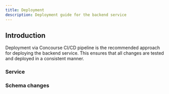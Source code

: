 ```yaml
---
title: Deployment
description: Deployment guide for the backend service
---
```


## Introduction

Deployment via Concourse CI/CD pipeline is the recommended approach for deploying the backend service. This ensures that all changes are tested and deployed in a consistent manner.

### Service

### Schema changes
